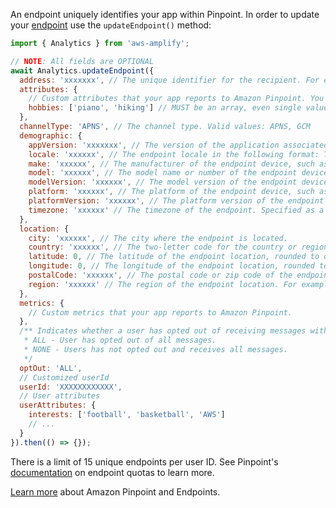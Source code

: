 An endpoint uniquely identifies your app within Pinpoint. In order to update your [endpoint](https://docs.aws.amazon.com/pinpoint/latest/apireference/rest-api-endpoints.html) use the `updateEndpoint()` method:

```javascript
import { Analytics } from 'aws-amplify';

// NOTE: All fields are OPTIONAL
await Analytics.updateEndpoint({
  address: 'xxxxxxx', // The unique identifier for the recipient. For example, an address could be a device token, email address, or mobile phone number.
  attributes: {
    // Custom attributes that your app reports to Amazon Pinpoint. You can use these attributes as selection criteria when you create a segment.
    hobbies: ['piano', 'hiking'] // MUST be an array, even single value
  },
  channelType: 'APNS', // The channel type. Valid values: APNS, GCM
  demographic: {
    appVersion: 'xxxxxxx', // The version of the application associated with the endpoint.
    locale: 'xxxxxx', // The endpoint locale in the following format: The ISO 639-1 alpha-2 code, followed by an underscore, followed by an ISO 3166-1 alpha-2 value
    make: 'xxxxxx', // The manufacturer of the endpoint device, such as Apple or Samsung.
    model: 'xxxxxx', // The model name or number of the endpoint device, such as iPhone.
    modelVersion: 'xxxxxx', // The model version of the endpoint device.
    platform: 'xxxxxx', // The platform of the endpoint device, such as iOS or Android.
    platformVersion: 'xxxxxx', // The platform version of the endpoint device.
    timezone: 'xxxxxx' // The timezone of the endpoint. Specified as a tz database value, such as Americas/Los_Angeles.
  },
  location: {
    city: 'xxxxxx', // The city where the endpoint is located.
    country: 'xxxxxx', // The two-letter code for the country or region of the endpoint. Specified as an ISO 3166-1 alpha-2 code, such as "US" for the United States.
    latitude: 0, // The latitude of the endpoint location, rounded to one decimal place.
    longitude: 0, // The longitude of the endpoint location, rounded to one decimal place.
    postalCode: 'xxxxxx', // The postal code or zip code of the endpoint.
    region: 'xxxxxx' // The region of the endpoint location. For example, in the United States, this corresponds to a state.
  },
  metrics: {
    // Custom metrics that your app reports to Amazon Pinpoint.
  },
  /** Indicates whether a user has opted out of receiving messages with one of the following values:
   * ALL - User has opted out of all messages.
   * NONE - Users has not opted out and receives all messages.
   */
  optOut: 'ALL',
  // Customized userId
  userId: 'XXXXXXXXXXXX',
  // User attributes
  userAttributes: {
    interests: ['football', 'basketball', 'AWS']
    // ...
  }
}).then(() => {});
```

<Callout>

  There is a limit of 15 unique endpoints per user ID. See Pinpoint's
  [documentation](https://docs.aws.amazon.com/pinpoint/latest/developerguide/quotas.html#quotas-endpoint)
  on endpoint quotas to learn more.
  
</Callout>

[Learn more](https://docs.aws.amazon.com/pinpoint/latest/developerguide/audience-define-user.html) about Amazon Pinpoint and Endpoints.
